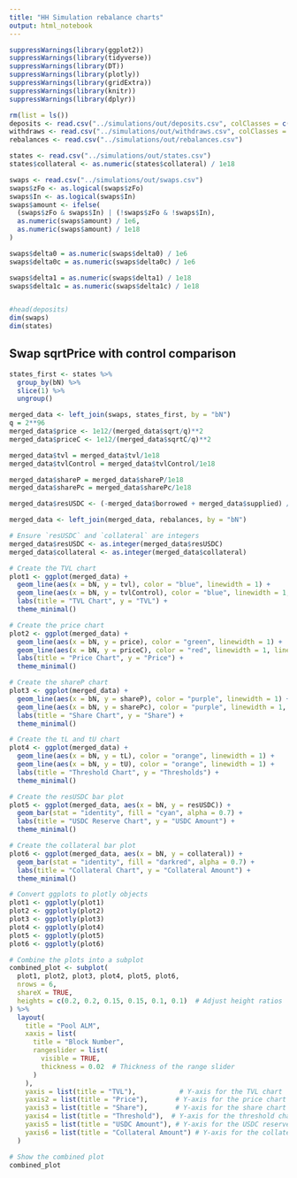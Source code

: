 ```yaml
---
title: "HH Simulation rebalance charts"
output: html_notebook
---
```


```r
suppressWarnings(library(ggplot2))
suppressWarnings(library(tidyverse))
suppressWarnings(library(DT))
suppressWarnings(library(plotly))
suppressWarnings(library(gridExtra))
suppressWarnings(library(knitr))
suppressWarnings(library(dplyr))
```

```r
rm(list = ls())
deposits <- read.csv("../simulations/out/deposits.csv", colClasses = c("actor" = "character"))
withdraws <- read.csv("../simulations/out/withdraws.csv", colClasses = c("actor" = "character"))
rebalances <- read.csv("../simulations/out/rebalances.csv")

states <- read.csv("../simulations/out/states.csv")
states$collateral <- as.numeric(states$collateral) / 1e18

swaps <- read.csv("../simulations/out/swaps.csv")
swaps$zFo <- as.logical(swaps$zFo)
swaps$In <- as.logical(swaps$In)
swaps$amount <- ifelse(
  (swaps$zFo & swaps$In) | (!swaps$zFo & !swaps$In),
  as.numeric(swaps$amount) / 1e6,
  as.numeric(swaps$amount) / 1e18
)

swaps$delta0 = as.numeric(swaps$delta0) / 1e6
swaps$delta0c = as.numeric(swaps$delta0c) / 1e6

swaps$delta1 = as.numeric(swaps$delta1) / 1e18
swaps$delta1c = as.numeric(swaps$delta1c) / 1e18


#head(deposits)
dim(swaps)
dim(states)
```

## Swap sqrtPrice with control comparison

```r
states_first <- states %>%
  group_by(bN) %>%
  slice(1) %>%
  ungroup()

merged_data <- left_join(swaps, states_first, by = "bN")
q = 2**96
merged_data$price <- 1e12/(merged_data$sqrt/q)**2
merged_data$priceC <- 1e12/(merged_data$sqrtC/q)**2

merged_data$tvl = merged_data$tvl/1e18
merged_data$tvlControl = merged_data$tvlControl/1e18

merged_data$shareP = merged_data$shareP/1e18
merged_data$sharePc = merged_data$sharePc/1e18

merged_data$resUSDC <- (-merged_data$borrowed + merged_data$supplied) / 1e6

merged_data <- left_join(merged_data, rebalances, by = "bN")
```

```r
# Ensure `resUSDC` and `collateral` are integers
merged_data$resUSDC <- as.integer(merged_data$resUSDC)
merged_data$collateral <- as.integer(merged_data$collateral)

# Create the TVL chart
plot1 <- ggplot(merged_data) +
  geom_line(aes(x = bN, y = tvl), color = "blue", linewidth = 1) +
  geom_line(aes(x = bN, y = tvlControl), color = "blue", linewidth = 1, linetype = "dashed") +
  labs(title = "TVL Chart", y = "TVL") +
  theme_minimal()

# Create the price chart
plot2 <- ggplot(merged_data) +
  geom_line(aes(x = bN, y = price), color = "green", linewidth = 1) +
  geom_line(aes(x = bN, y = priceC), color = "red", linewidth = 1, linetype = "dashed") +
  labs(title = "Price Chart", y = "Price") +
  theme_minimal()

# Create the shareP chart
plot3 <- ggplot(merged_data) +
  geom_line(aes(x = bN, y = shareP), color = "purple", linewidth = 1) +
  geom_line(aes(x = bN, y = sharePc), color = "purple", linewidth = 1, linetype = "dotted") +
  labs(title = "Share Chart", y = "Share") +
  theme_minimal()

# Create the tL and tU chart
plot4 <- ggplot(merged_data) +
  geom_line(aes(x = bN, y = tL), color = "orange", linewidth = 1) +
  geom_line(aes(x = bN, y = tU), color = "orange", linewidth = 1) +
  labs(title = "Threshold Chart", y = "Thresholds") +
  theme_minimal()

# Create the resUSDC bar plot
plot5 <- ggplot(merged_data, aes(x = bN, y = resUSDC)) +
  geom_bar(stat = "identity", fill = "cyan", alpha = 0.7) +
  labs(title = "USDC Reserve Chart", y = "USDC Amount") +
  theme_minimal()

# Create the collateral bar plot
plot6 <- ggplot(merged_data, aes(x = bN, y = collateral)) +
  geom_bar(stat = "identity", fill = "darkred", alpha = 0.7) +
  labs(title = "Collateral Chart", y = "Collateral Amount") +
  theme_minimal()

# Convert ggplots to plotly objects
plot1 <- ggplotly(plot1)
plot2 <- ggplotly(plot2)
plot3 <- ggplotly(plot3)
plot4 <- ggplotly(plot4)
plot5 <- ggplotly(plot5)
plot6 <- ggplotly(plot6)

# Combine the plots into a subplot
combined_plot <- subplot(
  plot1, plot2, plot3, plot4, plot5, plot6,
  nrows = 6,
  shareX = TRUE,
  heights = c(0.2, 0.2, 0.15, 0.15, 0.1, 0.1)  # Adjust height ratios
) %>%
  layout(
    title = "Pool ALM",
    xaxis = list(
      title = "Block Number",
      rangeslider = list(
        visible = TRUE,
        thickness = 0.02  # Thickness of the range slider
      )
    ),
    yaxis = list(title = "TVL"),           # Y-axis for the TVL chart
    yaxis2 = list(title = "Price"),       # Y-axis for the price chart
    yaxis3 = list(title = "Share"),       # Y-axis for the share chart
    yaxis4 = list(title = "Threshold"),  # Y-axis for the threshold chart
    yaxis5 = list(title = "USDC Amount"), # Y-axis for the USDC reserve chart
    yaxis6 = list(title = "Collateral Amount") # Y-axis for the collateral chart
  )

# Show the combined plot
combined_plot
```
